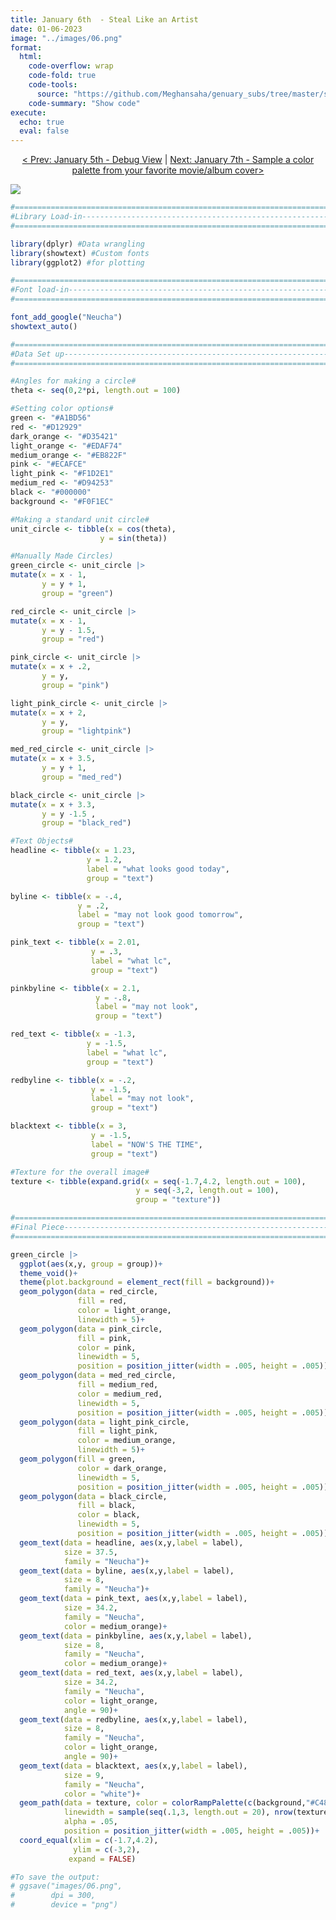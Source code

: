 ```yaml
---
title: January 6th  - Steal Like an Artist
date: 01-06-2023
image: "../images/06.png"
format:
  html:
    code-overflow: wrap
    code-fold: true
    code-tools:
      source: "https://github.com/Meghansaha/genuary_subs/tree/master/submissions/scripts/06_steal_art.R"
    code-summary: "Show code"
execute:
  echo: true
  eval: false
---
```


<center>[\< Prev: January 5th - Debug View](day_05.qmd) \| [Next: January 7th - Sample a color palette from your favorite movie/album cover\>](day_07.qmd)</center>

![](/images/06.png){fig-alt="A copy of artist Michel Majerus paiting what looks good today may not look good tomorrow painting." fig-align="center"}

```r
#=============================================================================#
#Library Load-in---------------------------------------------------------------
#=============================================================================#

library(dplyr) #Data wrangling
library(showtext) #Custom fonts
library(ggplot2) #for plotting

#=============================================================================#
#Font load-in------------------------------------------------------------------
#=============================================================================#

font_add_google("Neucha")
showtext_auto()

#=============================================================================#
#Data Set up-------------------------------------------------------------------
#=============================================================================#

#Angles for making a circle#
theta <- seq(0,2*pi, length.out = 100)

#Setting color options#
green <- "#A1BD56"
red <- "#D12929"
dark_orange <- "#D35421"
light_orange <- "#EDAF74"
medium_orange <- "#EB822F"
pink <- "#ECAFCE"
light_pink <- "#F1D2E1"
medium_red <- "#D94253"
black <- "#000000"
background <- "#F0F1EC"

#Making a standard unit circle#
unit_circle <- tibble(x = cos(theta),
                    y = sin(theta))

#Manually Made Circles)
green_circle <- unit_circle |>
mutate(x = x - 1,
       y = y + 1,
       group = "green")

red_circle <- unit_circle |>
mutate(x = x - 1,
       y = y - 1.5,
       group = "red")

pink_circle <- unit_circle |>
mutate(x = x + .2,
       y = y,
       group = "pink")

light_pink_circle <- unit_circle |>
mutate(x = x + 2,
       y = y,
       group = "lightpink")

med_red_circle <- unit_circle |>
mutate(x = x + 3.5,
       y = y + 1,
       group = "med_red")

black_circle <- unit_circle |>
mutate(x = x + 3.3,
       y = y -1.5 ,
       group = "black_red")

#Text Objects#
headline <- tibble(x = 1.23,
                 y = 1.2,
                 label = "what looks good today",
                 group = "text")

byline <- tibble(x = -.4,
               y = .2,
               label = "may not look good tomorrow",
               group = "text")

pink_text <- tibble(x = 2.01,
                  y = .3,
                  label = "what lc",
                  group = "text")

pinkbyline <- tibble(x = 2.1,
                   y = -.8,
                   label = "may not look",
                   group = "text")

red_text <- tibble(x = -1.3,
                 y = -1.5,
                 label = "what lc",
                 group = "text")

redbyline <- tibble(x = -.2,
                  y = -1.5,
                  label = "may not look",
                  group = "text")

blacktext <- tibble(x = 3,
                  y = -1.5,
                  label = "NOW'S THE TIME",
                  group = "text")

#Texture for the overall image#
texture <- tibble(expand.grid(x = seq(-1.7,4.2, length.out = 100),
                            y = seq(-3,2, length.out = 100),
                            group = "texture"))

#=============================================================================#
#Final Piece-------------------------------------------------------------------
#=============================================================================#

green_circle |>
  ggplot(aes(x,y, group = group))+
  theme_void()+
  theme(plot.background = element_rect(fill = background))+
  geom_polygon(data = red_circle,
               fill = red, 
               color = light_orange, 
               linewidth = 5)+
  geom_polygon(data = pink_circle, 
               fill = pink, 
               color = pink, 
               linewidth = 5, 
               position = position_jitter(width = .005, height = .005))+
  geom_polygon(data = med_red_circle, 
               fill = medium_red, 
               color = medium_red,
               linewidth = 5, 
               position = position_jitter(width = .005, height = .005))+
  geom_polygon(data = light_pink_circle, 
               fill = light_pink, 
               color = medium_orange, 
               linewidth = 5)+
  geom_polygon(fill = green, 
               color = dark_orange, 
               linewidth = 5, 
               position = position_jitter(width = .005, height = .005))+
  geom_polygon(data = black_circle, 
               fill = black, 
               color = black, 
               linewidth = 5, 
               position = position_jitter(width = .005, height = .005))+
  geom_text(data = headline, aes(x,y,label = label), 
            size = 37.5, 
            family = "Neucha")+
  geom_text(data = byline, aes(x,y,label = label), 
            size = 8, 
            family = "Neucha")+
  geom_text(data = pink_text, aes(x,y,label = label), 
            size = 34.2, 
            family = "Neucha", 
            color = medium_orange)+
  geom_text(data = pinkbyline, aes(x,y,label = label), 
            size = 8, 
            family = "Neucha", 
            color = medium_orange)+
  geom_text(data = red_text, aes(x,y,label = label), 
            size = 34.2, 
            family = "Neucha", 
            color = light_orange, 
            angle = 90)+
  geom_text(data = redbyline, aes(x,y,label = label), 
            size = 8, 
            family = "Neucha", 
            color = light_orange, 
            angle = 90)+
  geom_text(data = blacktext, aes(x,y,label = label), 
            size = 9, 
            family = "Neucha", 
            color = "white")+
  geom_path(data = texture, color = colorRampPalette(c(background,"#C48E8E"))(nrow(texture)), 
            linewidth = sample(seq(.1,3, length.out = 20), nrow(texture), replace = TRUE), 
            alpha = .05, 
            position = position_jitter(width = .005, height = .005))+
  coord_equal(xlim = c(-1.7,4.2), 
              ylim = c(-3,2), 
             expand = FALSE)

#To save the output:
# ggsave("images/06.png",
#        dpi = 300,
#        device = "png")

```
